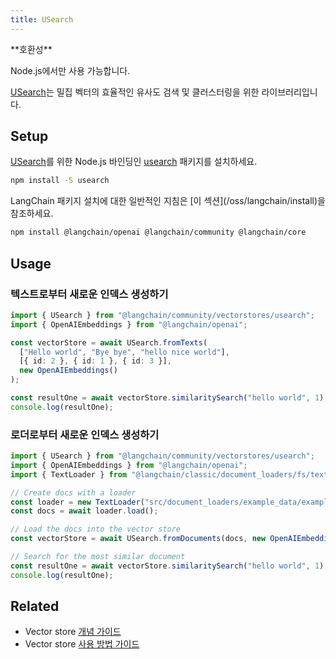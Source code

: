 ```yaml
---
title: USearch
---
```


<Tip>
**호환성**

Node.js에서만 사용 가능합니다.
</Tip>

[USearch](https://github.com/unum-cloud/usearch)는 밀집 벡터의 효율적인 유사도 검색 및 클러스터링을 위한 라이브러리입니다.

## Setup

[USearch](https://github.com/unum-cloud/usearch)를 위한 Node.js 바인딩인 [usearch](https://github.com/unum-cloud/usearch/tree/main/javascript) 패키지를 설치하세요.

```bash npm
npm install -S usearch
```
<Tip>
LangChain 패키지 설치에 대한 일반적인 지침은 [이 섹션](/oss/langchain/install)을 참조하세요.
</Tip>

```bash npm
npm install @langchain/openai @langchain/community @langchain/core
```

## Usage

### 텍스트로부터 새로운 인덱스 생성하기

```typescript
import { USearch } from "@langchain/community/vectorstores/usearch";
import { OpenAIEmbeddings } from "@langchain/openai";

const vectorStore = await USearch.fromTexts(
  ["Hello world", "Bye bye", "hello nice world"],
  [{ id: 2 }, { id: 1 }, { id: 3 }],
  new OpenAIEmbeddings()
);

const resultOne = await vectorStore.similaritySearch("hello world", 1);
console.log(resultOne);
```

### 로더로부터 새로운 인덱스 생성하기

```typescript
import { USearch } from "@langchain/community/vectorstores/usearch";
import { OpenAIEmbeddings } from "@langchain/openai";
import { TextLoader } from "@langchain/classic/document_loaders/fs/text";

// Create docs with a loader
const loader = new TextLoader("src/document_loaders/example_data/example.txt");
const docs = await loader.load();

// Load the docs into the vector store
const vectorStore = await USearch.fromDocuments(docs, new OpenAIEmbeddings());

// Search for the most similar document
const resultOne = await vectorStore.similaritySearch("hello world", 1);
console.log(resultOne);
```

## Related

- Vector store [개념 가이드](/oss/integrations/vectorstores)
- Vector store [사용 방법 가이드](/oss/integrations/vectorstores)
```